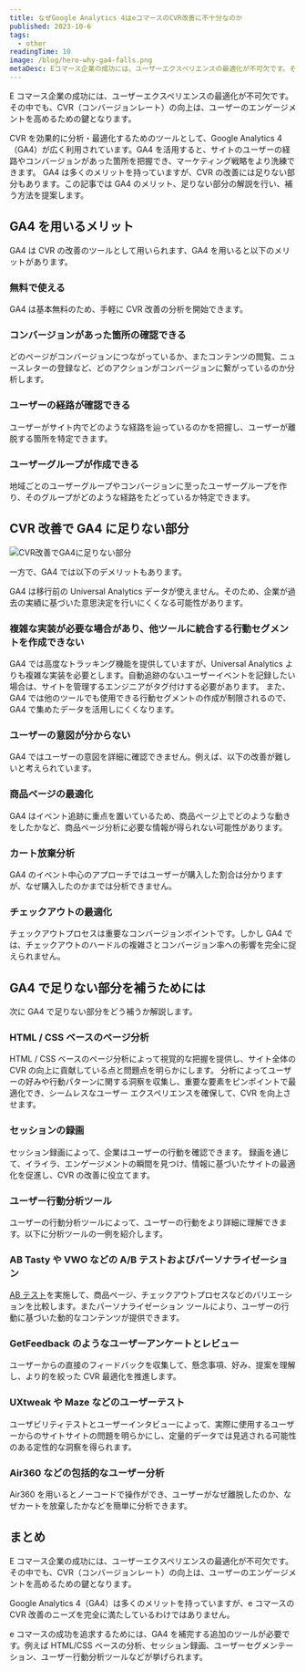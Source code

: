```yaml
---
title: なぜGoogle Analytics 4はeコマースのCVR改善に不十分なのか
published: 2023-10-6
tags:
  - other
readingTime: 10
image: /blog/hero-why-ga4-falls.png
metaDesc: Eコマース企業の成功には、ユーザーエクスペリエンスの最適化が不可欠です。その中でも、CVR（コンバージョンレート）の向上は、ユーザーのエンゲージメントを高めるための鍵となります。
---
```


E コマース企業の成功には、ユーザーエクスペリエンスの最適化が不可欠です。その中でも、CVR（コンバージョンレート）の向上は、ユーザーのエンゲージメントを高めるための鍵となります。

CVR を効果的に分析・最適化するためのツールとして、Google Analytics 4（GA4）が広く利用されています。GA4 を活用すると、サイトのユーザーの経路やコンバージョンがあった箇所を把握でき、マーケティング戦略をより洗練できます。
GA4 は多くのメリットを持っていますが、CVR の改善には足りない部分もあります。この記事では GA4 のメリット、足りない部分の解説を行い、補う方法を提案します。

## GA4 を用いるメリット

GA4 は CVR の改善のツールとして用いられます、GA4 を用いると以下のメリットがあります。

### 無料で使える

GA4 は基本無料のため、手軽に CVR 改善の分析を開始できます。

### コンバージョンがあった箇所の確認できる

どのページがコンバージョンにつながっているか、またコンテンツの閲覧、ニュースレターの登録など、どのアクションがコンバージョンに繋がっているのか分析します。

### ユーザーの経路が確認できる

ユーザーがサイト内でどのような経路を辿っているのかを把握し、ユーザーが離脱する箇所を特定できます。

### ユーザーグループが作成できる

地域ごとのユーザーグループやコンバージョンに至ったユーザーグループを作り、そのグループがどのような経路をたどっているか特定できます。

## CVR 改善で GA4 に足りない部分

![CVR改善でGA4に足りない部分](/blog/why-ga4-falls-cro-ja.png)

一方で、GA4 では以下のデメリットもあります。

GA4 は移行前の Universal Analytics データが使えません。そのため、企業が過去の実績に基づいた意思決定を行いにくくなる可能性があります。

### 複雑な実装が必要な場合があり、他ツールに統合する行動セグメントを作成できない

GA4 では高度なトラッキング機能を提供していますが、Universal Analytics よりも複雑な実装を必要とします。自動追跡のないユーザーイベントを記録したい場合は、サイトを管理するエンジニアがタグ付けする必要があります。
また、GA4 では他のツールでも使用できる行動セグメントの作成が制限されるので、GA4 で集めたデータを活用しにくくなります。

### ユーザーの意図が分からない

GA4 ではユーザーの意図を詳細に確認できません。例えば、以下の改善が難しいと考えられています。

### 商品ページの最適化

GA4 はイベント追跡に重点を置いているため、商品ページ上でどのような動きをしたかなど、商品ページ分析に必要な情報が得られない可能性があります。

### カート放棄分析

GA4 のイベント中心のアプローチではユーザーが購入した割合は分かりますが、なぜ購入したのかまでは分析できません。

### チェックアウトの最適化

チェックアウトプロセスは重要なコンバージョンポイントです。しかし GA4 では、チェックアウトのハードルの複雑さとコンバージョン率への影響を完全に捉えられません。

## GA4 で足りない部分を補うためには

次に GA4 で足りない部分をどう補うか解説します。

### HTML / CSS ベースのページ分析

HTML / CSS ベースのページ分析によって視覚的な把握を提供し、サイト全体の CVR の向上に貢献している点と問題点を明らかにします。
分析によってユーザーの好みや行動パターンに関する洞察を収集し、重要な要素をピンポイントで最適化でき、シームレスなユーザー エクスペリエンスを確保して、CVR を向上させます。

### セッションの録画

セッション録画によって、企業はユーザーの行動を確認できます。
録画を通じて、イライラ、エンゲージメントの瞬間を見つけ、情報に基づいたサイトの最適化を促進し、CVR の改善に役立てます。

### ユーザー行動分析ツール

ユーザーの行動分析ツールによって、ユーザーの行動をより詳細に理解できます。以下に分析ツールの一例を紹介します。

### AB Tasty や VWO などの A/B テストおよびパーソナライゼーション

[AB テスト](https://www.abtasty.com/)を実施して、商品ページ、チェックアウトプロセスなどのバリエーションを比較します。またパーソナライゼーション ツールにより、ユーザーの行動に基づいた動的なコンテンツが提供できます。

### GetFeedback のようなユーザーアンケートとレビュー

ユーザーからの直接のフィードバックを収集して、懸念事項、好み、提案を理解し、より的を絞った CVR 最適化を推進します。

### UXtweak や Maze などのユーザーテスト

ユーザビリティテストとユーザーインタビューによって、実際に使用するユーザーからのサイトサイトの問題を明らかにし、定量的データでは見逃される可能性のある定性的な洞察を得られます。

### Air360 などの包括的なユーザー分析

Air360 を用いるとノーコードで操作ができ、ユーザーがなぜ離脱したのか、なぜカートを放棄したかなどを簡単に分析できます。

## まとめ

E コマース企業の成功には、ユーザーエクスペリエンスの最適化が不可欠です。その中でも、CVR（コンバージョンレート）の向上は、ユーザーのエンゲージメントを高めるための鍵となります。

Google Analytics 4（GA4）は多くのメリットを持っていますが、e コマースの CVR 改善のニーズを完全に満たしているわけではありません。

e コマースの成功を追求するためには、GA4 を補完する追加のツールが必要です。例えば HTML/CSS ベースの分析、セッション録画、ユーザーセグメンテーション、ユーザー行動分析ツールなどが挙げられます。

